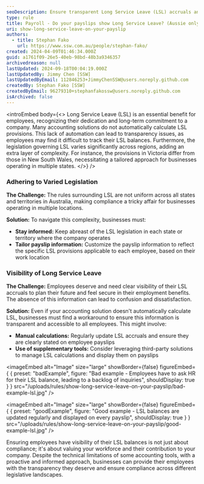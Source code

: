 ```yaml
---
seoDescription: Ensure transparent Long Service Leave (LSL) accruals and compliance across various state legislations with automated payslip updates.
type: rule
title: Payroll - Do your payslips show Long Service Leave? (Aussie only)
uri: show-long-service-leave-on-your-payslip
authors:
  - title: Stephan Fako
    url: https://www.ssw.com.au/people/stephan-fako/
created: 2024-04-09T01:46:34.000Z
guid: a1761f09-26e5-40eb-98bd-48b3a9346357
archivedreason: null
lastUpdated: 2024-09-18T00:04:19.000Z
lastUpdatedBy: Jimmy Chen [SSW]
lastUpdatedByEmail: 112846253+JimmyChenSSW@users.noreply.github.com
createdBy: Stephan Fako [SSW]
createdByEmail: 96279310+stephanfakossw@users.noreply.github.com
isArchived: false
---
```


<introEmbed
  body={<>
Long Service Leave (LSL) is an essential benefit for employees, recognizing their dedication and long-term commitment to a company. Many accounting solutions do not automatically calculate LSL provisions. This lack of automation can lead to transparency issues, as employees may find it difficult to track their LSL balances. Furthermore, the legislation governing LSL varies significantly across regions, adding an extra layer of complexity. For instance, the provisions in Victoria differ from those in New South Wales, necessitating a tailored approach for businesses operating in multiple states.
  </>}
/>
### Adhering to Varied Legislation

**The Challenge:** The rules surrounding LSL are not uniform across all states and territories in Australia, making compliance a tricky affair for businesses operating in multiple locations.

**Solution:** To navigate this complexity, businesses must:

- **Stay informed:** Keep abreast of the LSL legislation in each state or territory where the company operates
- **Tailor payslip information:** Customize the payslip information to reflect the specific LSL provisions applicable to each employee, based on their work location

### Visibility of Long Service Leave

**The Challenge:** Employees deserve and need clear visibility of their LSL accruals to plan their future and feel secure in their employment benefits. The absence of this information can lead to confusion and dissatisfaction.

**Solution:** Even if your accounting solution doesn't automatically calculate LSL, businesses must find a workaround to ensure this information is transparent and accessible to all employees. This might involve:

- **Manual calculations:** Regularly update LSL accruals and ensure they are clearly stated on employee payslips
- **Use of supplementary tools:** Consider leveraging third-party solutions to manage LSL calculations and display them on payslips

<imageEmbed
  alt="Image"
  size="large"
  showBorder={false}
  figureEmbed={ {
    preset: "badExample",
    figure: "Bad example - Employees have to ask HR for their LSL balance, leading to a backlog of inquiries",
    shouldDisplay: true
  } }
  src="/uploads/rules/show-long-service-leave-on-your-payslip/bad-example-lsl.jpg"
/>

<imageEmbed
  alt="Image"
  size="large"
  showBorder={false}
  figureEmbed={ {
    preset: "goodExample",
    figure: "Good example - LSL balances are updated regularly and displayed on every payslip",
    shouldDisplay: true
  } }
  src="/uploads/rules/show-long-service-leave-on-your-payslip/good-example-lsl.jpg"
/>

Ensuring employees have visibility of their LSL balances is not just about compliance; it's about valuing your workforce and their contribution to your company. Despite the technical limitations of some accounting tools, with a proactive and informed approach, businesses can provide their employees with the transparency they deserve and ensure compliance across different legislative landscapes.
